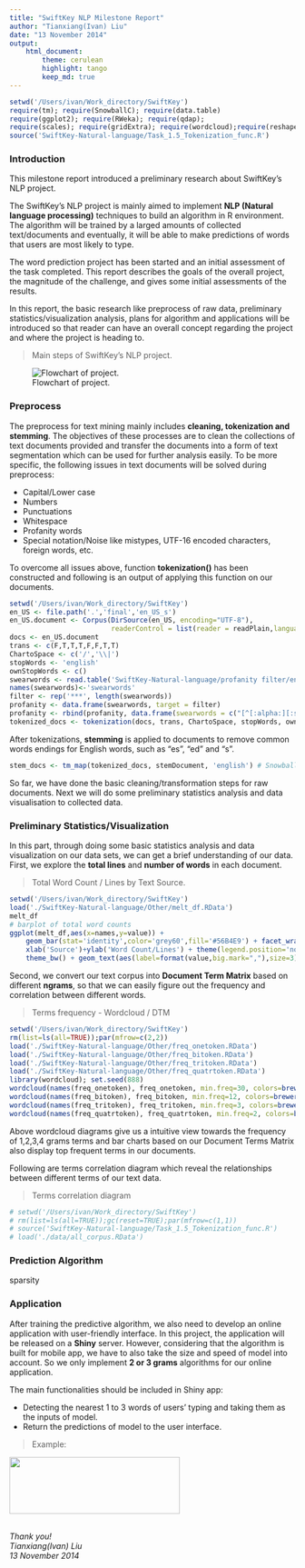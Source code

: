 ```yaml
---
title: "SwiftKey NLP Milestone Report"
author: "Tianxiang(Ivan) Liu"
date: "13 November 2014"
output: 
    html_document:
        theme: cerulean
        highlight: tango
        keep_md: true
---
```


```r
setwd('/Users/ivan/Work_directory/SwiftKey')
require(tm); require(SnowballC); require(data.table)
require(ggplot2); require(RWeka); require(qdap);
require(scales); require(gridExtra); require(wordcloud);require(reshape2)
source('SwiftKey-Natural-language/Task_1.5_Tokenization_func.R')
```

### Introduction
This milestone report introduced a preliminary research about SwiftKey's NLP project.

The SwiftKey's NLP project is mainly aimed to implement **NLP (Natural language processing)** techniques to build an algorithm in R environment. The algorithm will be trained by a larged amounts of collected text/documents and eventually, it will be able to make predictions of words that users are most likely to type. 

The word prediction project has been started and an initial assessment of the task completed. This report describes the goals of the overall project, the magnitude of the challenge, and gives some initial assessments of the results.

In this report, the basic research like preprocess of raw data, preliminary statistics/visualization analysis, plans for algorithm and applications will be introduced so that reader can have an overall concept regarding the project and where the project is heading to.

> Main steps of SwiftKey's NLP project. 

![Flowchart of project.](/Users/ivan/Work_directory/SwiftKey/SwiftKey-Natural-language/Milestone_report_rubric/flowchart.png)

### Preprocess
The preprocess for text mining mainly includes **cleaning, tokenization and stemming**. The objectives of these processes are to clean the collections of text documents provided and transfer the documents into a form of text segmentation which can be used for further analysis easily. To be more specific, the following issues in text documents will be solved during preprocess:

- Capital/Lower case
- Numbers
- Punctuations
- Whitespace
- Profanity words
- Special notation/Noise like mistypes, UTF-16 encoded characters, foreign words, etc.

To overcome all issues above, function **tokenization()** has been constructed and following is an output of applying this function on our documents.
 
```r
setwd('/Users/ivan/Work_directory/SwiftKey')
en_US <- file.path('.','final','en_US_s')
en_US.document <- Corpus(DirSource(en_US, encoding="UTF-8"), 
                         readerControl = list(reader = readPlain,language = "en_US",load = TRUE))
docs <- en_US.document
trans <- c(F,T,T,T,F,F,T,T)
ChartoSpace <- c('/','\\|')
stopWords <- 'english'
ownStopWords <- c()
swearwords <- read.table('SwiftKey-Natural-language/profanity filter/en', sep='\n')
names(swearwords)<-'swearwords'
filter <- rep('***', length(swearwords))
profanity <- data.frame(swearwords, target = filter)
profanity <- rbind(profanity, data.frame(swearwords = c("[^[:alpha:][:space:]']","â ","ã","ð"), target = c(" ","'","'","'")))
tokenized_docs <- tokenization(docs, trans, ChartoSpace, stopWords, ownStopWords, profanity)
```

After tokenizations, **stemming** is applied to documents to remove common words endings for English words, such as "es", "ed" and "s". 

```r
stem_docs <- tm_map(tokenized_docs, stemDocument, 'english') # SnowballStemmer
```

So far, we have done the basic cleaning/transformation steps for raw documents. Next we will do some preliminary statistics analysis and data visualisation to collected data.

### Preliminary Statistics/Visualization
In this part, through doing some basic statistics analysis and data visualization on our data sets, we can get a brief understanding of our data. 
First, we explore the **total lines** and **number of words** in each document.

> Total Word Count / Lines by Text Source. 

```r
setwd('/Users/ivan/Work_directory/SwiftKey')
load('./SwiftKey-Natural-language/Other/melt_df.RData')
melt_df
# barplot of total word counts
ggplot(melt_df,aes(x=names,y=value)) + 
    geom_bar(stat='identity',color='grey60',fill='#56B4E9') + facet_wrap(~variable, scales = "free") + 
    xlab('Source')+ylab('Word Count/Lines') + theme(legend.position='none') + 
    theme_bw() + geom_text(aes(label=format(value,big.mark=","),size=3),labels=comma,vjust=-0.2) 
```

Second, we convert our text corpus into **Document Term Matrix** based on different **ngrams**, so that we can easily figure out the frequency and correlation between different words. 

> Terms frequency - Wordcloud / DTM

```r
setwd('/Users/ivan/Work_directory/SwiftKey')
rm(list=ls(all=TRUE));par(mfrow=c(2,2))
load('./SwiftKey-Natural-language/Other/freq_onetoken.RData')
load('./SwiftKey-Natural-language/Other/freq_bitoken.RData')
load('./SwiftKey-Natural-language/Other/freq_tritoken.RData')
load('./SwiftKey-Natural-language/Other/freq_quatrtoken.RData')
library(wordcloud); set.seed(888)
wordcloud(names(freq_onetoken), freq_onetoken, min.freq=30, colors=brewer.pal(6, 'Dark2'), rot.per=.2)
wordcloud(names(freq_bitoken), freq_bitoken, min.freq=12, colors=brewer.pal(6, 'Dark2'), rot.per=.2)
wordcloud(names(freq_tritoken), freq_tritoken, min.freq=3, colors=brewer.pal(6, 'Dark2'), rot.per=.2)
wordcloud(names(freq_quatrtoken), freq_quatrtoken, min.freq=2, colors=brewer.pal(6, 'Dark2'), rot.per=.2)
```

Above wordcloud diagrams give us a intuitive view towards the frequency of 1,2,3,4 grams terms and bar charts based on our Document Terms Matrix also display top frequent terms in our documents. 

Following are terms correlation diagram which reveal the relationships between different terms of our text data.

> Terms correlation diagram

```r
# setwd('/Users/ivan/Work_directory/SwiftKey')
# rm(list=ls(all=TRUE));gc(reset=TRUE);par(mfrow=c(1,1))
# source('SwiftKey-Natural-language/Task_1.5_Tokenization_func.R')
# load('./data/all_corpus.RData')
```



### Prediction Algorithm
sparsity

### Application
After training the predictive algorithm, we also need to develop an online application with user-friendly interface. In this project, the application will be released on a **Shiny** server. However, considering that the algorithm is built for mobile app, we have to also take the size and speed of model into account. So we only implement **2 or 3 grams** algorithms for our online application.

The main functionalities should be included in Shiny app:

- Detecting the nearest 1 to 3 words of users' typing and taking them as the inputs of model. 
- Return the predictions of model to the user interface.

> Example: 

<img src="/Users/ivan/Work_directory/SwiftKey/SwiftKey-Natural-language/Milestone_report_rubric/app.png" width="300" height="100">

*<br>Thank you!<br>*
*Tianxiang(Ivan) Liu<br>*
*13 November 2014*
